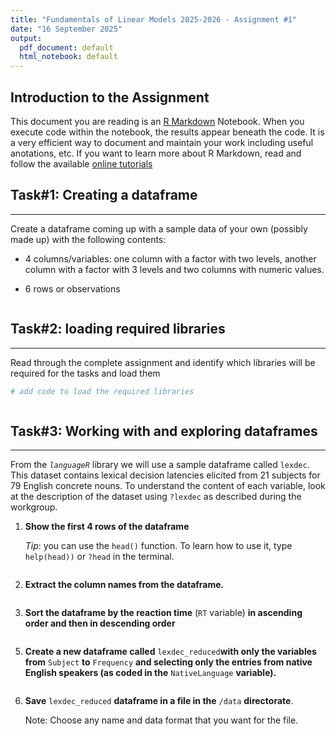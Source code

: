 ```yaml
---
title: "Fundamentals of Linear Models 2025-2026 - Assignment #1"
date: "16 September 2025"
output:
  pdf_document: default
  html_notebook: default
---
```


## Introduction to the Assignment

This document you are reading is an [R Markdown](http://rmarkdown.rstudio.com) Notebook. When you execute code within the notebook, the results appear beneath the code. It is a very efficient way to document and maintain your work including useful anotations, etc. If you want to learn more about R Markdown, read and follow the available [online tutorials](https://rmarkdown.rstudio.com/lesson-1.html)

## Task#1: Creating a dataframe

------------------------------------------------------------------------

Create a dataframe coming up with a sample data of your own (possibly made up) with the following contents:

-   4 columns/variables: one column with a factor with two levels, another column with a factor with 3 levels and two columns with numeric values.

-   6 rows or observations

```r



```

## Task#2: loading required libraries

------------------------------------------------------------------------

Read through the complete assignment and identify which libraries will be required for the tasks and load them

```r
# add code to load the required libraries



```

## Task#3: Working with and exploring dataframes

------------------------------------------------------------------------

From the *`languageR`* library we will use a sample dataframe called `lexdec`. This dataset contains lexical decision latencies elicited from 21 subjects for 79 English concrete nouns. To understand the content of each variable, look at the description of the dataset using `?lexdec` as described during the workgroup.

1.  **Show the first 4 rows of the dataframe**

    *Tip*: you can use the `head()` function. To learn how to use it, type `help(head))` or `?head` in the terminal.

```r


```

2.  **Extract the column names from the dataframe.**

```r


```

3.  **Sort the dataframe by the reaction time** (`RT` variable) **in ascending order and then in descending order**

```r


```

5.  **Create a new dataframe called** `lexdec_reduced`**with only the variables from** `Subject` **to** `Frequency` **and selecting only the entries from native English speakers (as coded in the** `NativeLanguage` **variable).**

```r


```

6.  **Save** `lexdec_reduced` **dataframe in a file in the** `/data` **directorate**.

    Note: Choose any name and data format that you want for the file.

```r


```
